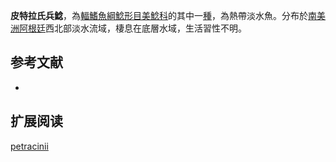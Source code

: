 {{Speciesbox
| name = 皮特拉氏兵鯰
| image =  
| image_width = 250px
| image_caption = 
| status = NE
| status_system = IUCN3.1
| genus = Corydoras
| species = petracinii
| authority = Calviño & Alonso, 2010
| synonyms = 
}}

'''皮特拉氏兵鯰'''，為[[輻鰭魚綱|輻鰭魚綱]][[鯰形目|鯰形目]][[美鯰科|美鯰科]]的其中一[[種|種]]，為熱帶淡水魚。分布於[[南美洲|南美洲]][[阿根廷|阿根廷]]西北部淡水流域，棲息在底層水域，生活習性不明。

==参考文献==
*{{FishBase_species|genus=Corydoras|species=petracinii|year=2014|month=11}}

== 扩展阅读 ==
{{refbegin}}
{{wikispecies-inline|Corydoras petracinii|皮特拉氏兵鯰}}
{{refend}}
{{Taxonbar|from=Q5714804}}

[[Category:兵鯰屬|petracinii]]